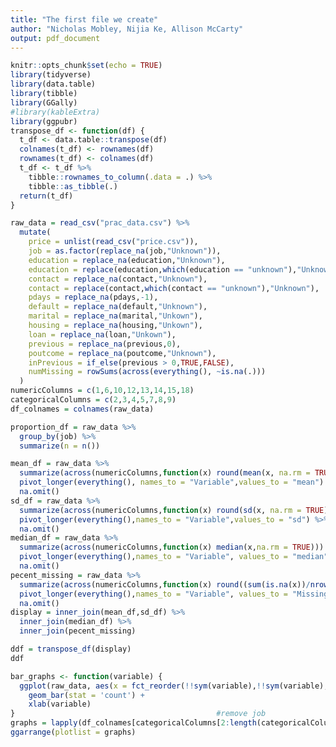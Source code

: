 ```yaml
---
title: "The first file we create"
author: "Nicholas Mobley, Nijia Ke, Allison McCarty"
output: pdf_document
---
```


```r
knitr::opts_chunk$set(echo = TRUE)
library(tidyverse)
library(data.table)
library(tibble)
library(GGally)
#library(kableExtra)
library(ggpubr)
transpose_df <- function(df) {
  t_df <- data.table::transpose(df)
  colnames(t_df) <- rownames(df)
  rownames(t_df) <- colnames(df)
  t_df <- t_df %>%
    tibble::rownames_to_column(.data = .) %>%
    tibble::as_tibble(.)
  return(t_df)
}
```

```r
raw_data = read_csv("prac_data.csv") %>%
  mutate(
    price = unlist(read_csv("price.csv")),
    job = as.factor(replace_na(job,"Unknown")),
    education = replace_na(education,"Unknown"),
    education = replace(education,which(education == "unknown"),"Unknown"),
    contact = replace_na(contact,"Unknown"),
    contact = replace(contact,which(contact == "unknown"),"Unknown"),
    pdays = replace_na(pdays,-1),
    default = replace_na(default,"Unknown"),
    marital = replace_na(marital,"Unkown"),
    housing = replace_na(housing,"Unkown"),
    loan = replace_na(loan,"Unkown"),
    previous = replace_na(previous,0),
    poutcome = replace_na(poutcome,"Unknown"),
    inPrevious = if_else(previous > 0,TRUE,FALSE),
    numMissing = rowSums(across(everything(), ~is.na(.)))
  )
numericColumns = c(1,6,10,12,13,14,15,18)
categoricalColumns = c(2,3,4,5,7,8,9)
df_colnames = colnames(raw_data)
```

```r
proportion_df = raw_data %>%
  group_by(job) %>%
  summarize(n = n())
```



```r
mean_df = raw_data %>%
  summarize(across(numericColumns,function(x) round(mean(x, na.rm = TRUE),2))) %>%
  pivot_longer(everything(), names_to = "Variable",values_to = "mean") %>%
  na.omit()
sd_df = raw_data %>%
  summarize(across(numericColumns,function(x) round(sd(x, na.rm = TRUE),2))) %>%
  pivot_longer(everything(),names_to = "Variable",values_to = "sd") %>%
  na.omit()
median_df = raw_data %>%
  summarize(across(numericColumns,function(x) median(x,na.rm = TRUE))) %>%
  pivot_longer(everything(),names_to = "Variable", values_to = "median") %>%
  na.omit()
pecent_missing = raw_data %>%
  summarize(across(numericColumns,function(x) round((sum(is.na(x))/nrow(raw_data))*100,2))) %>%
  pivot_longer(everything(),names_to = "Variable", values_to = "Missing Number") %>%
  na.omit()
display = inner_join(mean_df,sd_df) %>%
  inner_join(median_df) %>%
  inner_join(pecent_missing)
```


```r
ddf = transpose_df(display)
ddf
```

\newpage
\begin{verbatim}
\begin{tabular}{|c |c |c |c |c |c |c |c |c|}
\hline
Variable & Age & Balance & Day & Duration & Campaign & Prev Days & Previous & Price \\
\hline\hline
Mean & `r ddf[2,2]` & `r ddf[2,3]` &`r ddf[2,4]` & `r ddf[2,5]` & `r ddf[2,6]` & `r ddf[2,7]` & `r ddf[2,8]` & `r ddf[2,9]` \\
Std Dev & `r ddf[3,2]` & `r ddf[3,3]` &`r ddf[3,4]` & `r ddf[3,5]` & `r ddf[3,6]` & `r ddf[3,7]` & `r ddf[3,8]` & `r ddf[3,9]` \\
Median & `r ddf[4,2]` & `r ddf[4,3]` &`r ddf[4,4]` & `r ddf[4,5]` & `r ddf[4,6]` & `r ddf[4,7]` & `r ddf[4,8]` & `r ddf[4,9]` \\
Percent Missing & `r ddf[5,2]` & `r ddf[5,3]` &`r ddf[5,4]` & `r ddf[5,5]` & `r ddf[5,6]` & `r ddf[5,7]` & `r ddf[5,8]` & `r ddf[5,9]` \\
\hline
\end{tabular}

\end{verbatim}


```r
bar_graphs <- function(variable) {
  ggplot(raw_data, aes(x = fct_reorder(!!sym(variable),!!sym(variable),.fun='length'))) + 
    geom_bar(stat = 'count') +
    xlab(variable)
}                                             #remove job
graphs = lapply(df_colnames[categoricalColumns[2:length(categoricalColumns)]],bar_graphs)
ggarrange(plotlist = graphs)
```


